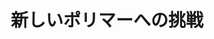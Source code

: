 ﻿---
title: "新しいポリマーへの挑戦"
category: "物質理工学院"
vol: 43
interviewee: "鈴木 将人 "
url: ""
tags: []
pdf: "43-3.pdf"
career: ""
preface: "私達の生活に欠かせないものとなってる高分子化合物。ここ鈴木では「新しい重合反応を用いて新しい高分子を作る」をコンセプトに研究を行っている。43号では、その中でもシクロデキストリンという巨大なモノマーを用いた重合反応、溶媒を使わずに重合を行う固相重合を主に紹介している。"
---
